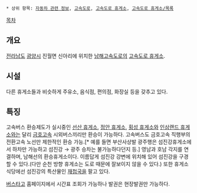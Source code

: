  * 상위 항목: [[자동차 관련 정보]], [[고속도로]], [[고속도로 휴게소]], [[고속도로 휴게소/목록]]

[[목차]]

== 개요 ==
[[전라남도]] [[광양시]] 진월면 신아리에 위치한 [[남해고속도로]]의 [[고속도로 휴게소]].

== 시설 ==
다른 휴게소들과 비슷하게 주유소, 음식점, 편의점, 화장실 등을 갖추고 있다.

== 특징 ==
고속버스 환승제도가 실시중인 [[선산 휴게소]], [[정안 휴게소]], [[횡성 휴게소]]와 [[인삼랜드 휴게소]]와는 달리 [[금호고속]] 시외버스끼리만 환승이 가능하다. 고속버스도 금호고속 직행부의 전환고속 노선만 제한적인 환승 가능.[* 예를 들면 부산사상발 광주행은 섬진강휴게소에서 하차만 가능하고 섬진강 → 광주 승차는 불가능하다던지 등.] 영남과 호남 각지를 연결하며, 남해선의 환승휴게소이다.
이름답게 섬진강 강변에 위치해 있어 섬진강을 구경할 수 있다.(다만 순천 방향 휴게소는 도로 때문에 잘보이지 않을 수 있다.) 또한 휴게소 식당에선 섬진강의 특산물인 [[재첩]]국을 팔고 있다.

[http://www.bustago.or.kr 버스타고] 홈페이지에서 시간표 조회가 가능하나 발권은 현장발권만 가능하다.
